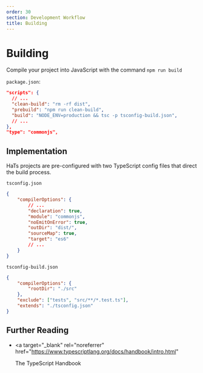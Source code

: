 ```yaml
---
order: 30
section: Development Workflow
title: Building
---
```


# Building

Compile your project into JavaScript with the command `npm run build`

`package.json`:

```json
"scripts": {
  // ...
  "clean-build": "rm -rf dist",
  "prebuild": "npm run clean-build",
  "build": "NODE_ENV=production && tsc -p tsconfig-build.json",
  // ...
},
"type": "commonjs",
```

## Implementation

HaTs projects are pre-configured with two TypeScript config files that direct the build process.

`tsconfig.json`

```json
{
	"compilerOptions": {
		// ...
		"declaration": true,
		"module": "commonjs",
		"noEmitOnError": true,
		"outDir": "dist/",
		"sourceMap": true,
		"target": "es6"
		// ...
	}
}
```

`tsconfig-build.json`

```json
{
	"compilerOptions": {
		"rootDir": "./src"
	},
	"exclude": ["tests", "src/**/*.test.ts"],
	"extends": "./tsconfig.json"
}
```

## Further Reading

- <a
  	target="_blank"
  	rel="noreferrer"
  	href="https://www.typescriptlang.org/docs/handbook/intro.html"
  >
  	The TypeScript Handbook
  </a>
